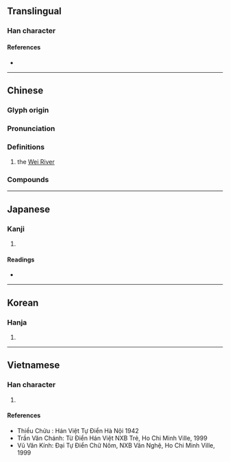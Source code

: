 {{character info}}
==Translingual==

===Han character===
{{Han char|rn=85|rad=水|as=09|sn=12|four=36127|canj=EWB|ids=⿰氵胃}}

====References====
* {{Han ref|kx=0635.020|dkj=17781|dj=1041.130|hdz=31677.030|uh=6E2D|ud=28205|bh=B4F4|bd=46324}}

----

==Chinese==
{{zh-forms}}

===Glyph origin===
{{Han etym}}
{{Han compound|水|胃|t1=water|c1=s|c2=p|ls=psc}}

===Pronunciation===
{{zh-pron
|m=wèi
|c=wai6
|h=pfs=
|md=
|mn=ūi
|w=
|mc=y
|oc=y
|cat=pn
}}

===Definitions===
{{zh-hanzi}}

# {{zh-div|河}} the [[Wei River]]

===Compounds===
{{zh-der|渭城|涇渭分明|涇渭不分|江雲渭樹|涇渭|渭陽|渭陽之思|濁涇清渭|清渭濁涇|渭河|渭陽之情|渭河盆地|渭水|沸渭}}

{{zh-cat|Rivers in China}}

----

==Japanese==

===Kanji===
{{ja-kanji|grade=|rs=水09}}

# {{rfdef|ja|sort=水09}}

====Readings====
* {{ja-readings
|goon=い<ゐ
|kanon=い<ゐ
|kun=いく, しく
}}

----

==Korean==

===Hanja===
{{ko-hanja|hangeul=위|eumhun=|rv=wi|mr=wi|y=wi}}

# {{rfdef|ko|sort=水09}}

----

==Vietnamese==

===Han character===
{{vi-readings|reading=vây, vấy, vị, vơi, vời|rs=水09}}

# {{rfdef|vi|sort=水09}}

====References====
* Thiều Chửu : Hán Việt Tự Điển Hà Nội 1942
* Trần Văn Chánh: Từ Điển Hán Việt NXB Trẻ, Ho Chi Minh Ville, 1999
* Vũ Văn Kính: Đại Tự Điển Chữ Nôm, NXB Văn Nghệ, Ho Chi Minh Ville, 1999